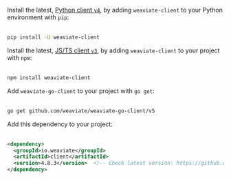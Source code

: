 
<Tabs groupId="languages">
<TabItem value="py" label="Python">

Install the latest, [Python client `v4`](/weaviate/client-libraries/python), by adding `weaviate-client` to your Python environment with `pip`:<br/><br/>


```bash
pip install -U weaviate-client
```

</TabItem>
<TabItem value="js" label="JS/TS">

Install the latest, [JS/TS client `v3`](/weaviate/client-libraries/typescript), by adding `weaviate-client` to your project with `npm`:<br/><br/>

```bash
npm install weaviate-client
```

</TabItem>
<TabItem value="go" label="Go">

Add `weaviate-go-client` to your project with `go get`:<br/><br/>

```bash
go get github.com/weaviate/weaviate-go-client/v5
```

</TabItem>
<TabItem value="java" label="Java">

Add this dependency to your project:<br/><br/>

```xml
<dependency>
  <groupId>io.weaviate</groupId>
  <artifactId>client</artifactId>
  <version>4.8.3</version>  <!-- Check latest version: https://github.com/weaviate/java-client -->
</dependency>
```

</TabItem>
</Tabs>
